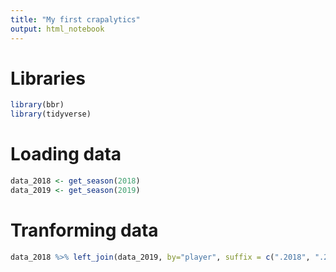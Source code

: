 ```yaml
---
title: "My first crapalytics"
output: html_notebook
---
```


# Libraries

```r
library(bbr)
library(tidyverse)
```


# Loading data

```r
data_2018 <- get_season(2018)
data_2019 <- get_season(2019)
```

# Tranforming data

```r
data_2018 %>% left_join(data_2019, by="player", suffix = c(".2018", ".2019"))
```

